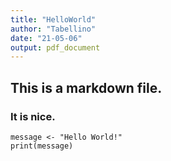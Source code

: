 ```yaml
---
title: "HelloWorld"
author: "Tabellino"
date: "21-05-06"
output: pdf_document
---
```


## This is a markdown file.
### It is nice.

```
message <- "Hello World!"
print(message)
```